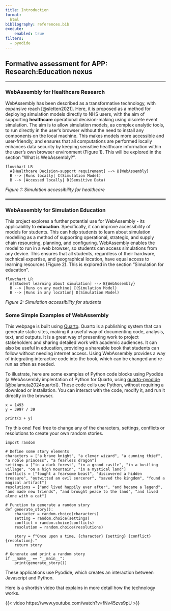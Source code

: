 ```yaml
---
title: Introduction
format:
  html
bibliography: references.bib 
execute: 
    enabled: true
filters: 
  - pyodide
---
```


## **Formative assessment for APP: Research:Education nexus**
<hr>

### WebAssembly for Healthcare Research

<div class="justify-text">
WebAssembly has been described as a transformative technology, with expansive reach [@sletten2021]. Here, it is proposed as a method for deploying simulation models directly to 
NHS users, with the aim of supporting **healthcare** operational decision-making using discrete event simulation. The aim is to allow simulation models, as complex analytic tools, to run directly in the user's browser without the need to install any components on the local machine. This makes models more accessible and user-friendly, and ensures that all computations are performed locally enhances data security by keeping sensitive healthcare information within the user's own browser environment (Figure 1). This will be explored in the section "What is WebAssembly?".

```mermaid
flowchart LR
  A[Healthcare Decision-support requirement] --> B{WebAssembly}
  B --> |Runs locally| C(Simulation Model)
  B --> |Accessed locally| D(Sensitive Data)
```

*Figure 1: Simulation accessibility for healthcare*

<hr style="border: none; border-top: 2px solid #333; margin: 20px 0;">

### WebAssembly for Simulation Education

This project explores a further potential use for WebAssembly - its applicability to **education**. Specifically, it can improve accessibility of models for students. This can help students to learn about simulation modelling as a method of supporting operational, strategic, and supply chain resourcing, planning, and configuring. WebAssembly enables the model to run in a web browser, so students can access simulations from any device. This ensures that all students, regardless of their hardware, technical expertise, and geographical location, have equal access to learning resources (Figure 2). This is explored in the section "Simulation for education".

```mermaid
flowchart LR
  A[Student learning about simulation] --> B{WebAssembly}
  B --> |Runs on any machine| C(Simulation Model)
  B --> |Runs in any location| D(Simulation Model)
```

*Figure 2: Simulation accessibility for students*

### Some Simple Examples of WebAssembly

:::: {#special .sidebar}
::: {.callout-tip title="What is WebAssembly doing?" collapse=true}  
This webpage is built using [Quarto](https://quarto.org/). Quarto is a publishing system that can generate static sites, making it a useful way of documenting code, analysis, text, and outputs. It is a great way of presenting work to project stakeholders and sharing detailed work with academic audiences. It can also be useful in education, providing a shareable book that students can follow without needing internet access. Using WebAssembly provides a way of integrating interactive code into the book, which can be changed and re-run as often as needed. 

To illustrate, here are some examples of Python code blocks using Pyodide (a WebAssembly implentation of Python for Quarto, using
[quarto-pyodide](https://quarto.thecoatlessprofessor.com/pyodide/qpyodide-acknowledgements.html) [@balamuta2024quarto]). These code cells use Python, without requiring a download or installation. You can interact with the code, modify it, and run it direclty in the browser. 
:::
::::


```pyodide-python
x = 1493
y = 3997 / 39

print(x + y)
```

Try this one! Feel free to change any of the characters, settings, conflicts or resolutions to create your own random stories.

```pyodide-python
import random

# Define some story elements
characters = ["a brave knight", "a clever wizard", "a cunning thief", "a noble princess", "a fearless dragon"]
settings = ["in a dark forest", "in a grand castle", "in a bustling village", "on a high mountain", "in a mystical land"]
conflicts = ["fought a fearsome beast", "discovered a hidden treasure", "outwitted an evil sorcerer", "saved the kingdom", "found a magical artifact"]
resolutions = ["and lived happily ever after", "and became a legend", "and made new friends", "and brought peace to the land", "and lived alone with a cat"]

# Function to generate a random story
def generate_story():
    character = random.choice(characters)
    setting = random.choice(settings)
    conflict = random.choice(conflicts)
    resolution = random.choice(resolutions)

    story = f"Once upon a time, {character} {setting} {conflict} {resolution}."
    return story

# Generate and print a random story
if __name__ == "__main__":
    print(generate_story())

```

These applications use Pyodide, which creates an interaction between Javascript and Python.

Here is a shortish video that explains in more detail how the technology works. 

{{< video https://www.youtube.com/watch?v=fNv45zvs9pU >}}
</div>
